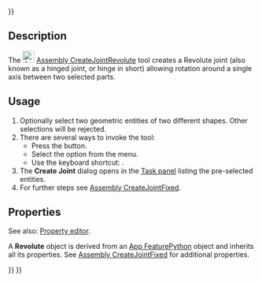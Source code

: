 <languages/>
{{UnfinishedDocu{{#translation:}}}}
<translate>

<!--T:1-->
{{Docnav
|[[Assembly_CreateJointFixed|CreateJointFixed]]
|[[Assembly_CreateJointCylindrical|CreateJointCylindrical]]
|[[Assembly_Workbench|Assembly]]
|IconL=Assembly_CreateJointFixed.svg
|IconR=Assembly_CreateJointCylindrical.svg
|IconC=Workbench_Assembly.svg
}}

<!--T:2-->
{{GuiCommand
|Name=Assembly CreateJointRevolute
|MenuLocation=Assembly → Create Revolute Joint
|Workbenches=[[Assembly_Workbench|Assembly]]
|Shortcut={{KEY|R}}
|Version=1.0
|SeeAlso=
}}

==Description== <!--T:3-->

<!--T:4-->
The [[Image:Assembly_CreateJointRevolute.svg|24px]] [[Assembly_CreateJointRevolute|Assembly CreateJointRevolute]] tool creates a Revolute joint (also known as a hinged joint, or hinge in short) allowing rotation around a single axis between two selected parts.

==Usage== <!--T:5-->

<!--T:6-->
# Optionally select two geometric entities of two different shapes. Other selections will be rejected.
# There are several ways to invoke the tool:
#* Press the {{Button|[[Image:Assembly_CreateJointRevolute.svg|16px]] [[Assembly_CreateJointRevolute|Create Revolute Joint]]}} button.
#* Select the {{MenuCommand|Assembly → [[Image:Assembly_CreateJointRevolute.svg|16px]] Create Revolute Joint}} option from the menu.
#* Use the keyboard shortcut: {{KEY|R}}.
# The '''Create Joint''' dialog opens in the [[Task_panel|Task panel]] listing the pre-selected entities.
# For further steps see [[Assembly_CreateJointFixed#Usage|Assembly CreateJointFixed]].

==Properties== <!--T:7-->

<!--T:8-->
See also: [[Property_editor|Property editor]].

<!--T:9-->
A '''Revolute''' object is derived from an [[App_FeaturePython|App FeaturePython]] object and inherits all its properties. See [[Assembly_CreateJointFixed#Properties|Assembly CreateJointFixed]] for additional properties.


<!--T:10-->
{{Docnav
|[[Assembly_CreateJointFixed|CreateJointFixed]]
|[[Assembly_CreateJointCylindrical|CreateJointCylindrical]]
|[[Assembly_Workbench|Assembly]]
|IconL=Assembly_CreateJointFixed.svg
|IconR=Assembly_CreateJointCylindrical.svg
|IconC=Workbench_Assembly.svg
}}

</translate>
{{Assembly_Tools_navi{{#translation:}}}}
{{Userdocnavi{{#translation:}}}}